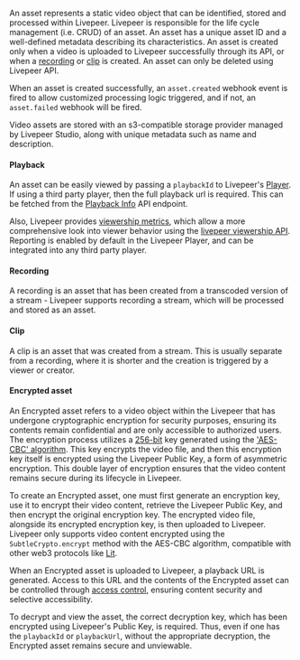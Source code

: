 An asset represents a static video object that can be identified, stored and
processed within Livepeer. Livepeer is responsible for the life cycle management
(i.e. CRUD) of an asset. An asset has a unique asset ID and a well-defined
metadata describing its characteristics. An asset is created only when a video
is uploaded to Livepeer successfully through its API, or when a
[recording](#recording) or [clip](#clip) is created. An asset can only be
deleted using Livepeer API.

When an asset is created successfully, an `asset.created` webhook event is fired
to allow customized processing logic triggered, and if not, an `asset.failed`
webhook will be fired.

<Info>
  Video assets are stored with an s3-compatible storage provider managed by
  Livepeer Studio, along with unique metadata such as name and description.
</Info>

#### Playback

An asset can be easily viewed by passing a `playbackId` to Livepeer's
[Player](/developers/core-concepts/player). If using a third party player, then
the full playback url is required. This can be fetched from the
[Playback Info](/api-reference/playback/get) API endpoint.

Also, Livepeer provides
[viewership metrics](/developers/guides/get-engagement-analytics-via-api), which
allow a more comprehensive look into viewer behavior using the
[livepeer viewership API](/api-reference/viewership/get-viewership-metrics).
Reporting is enabled by default in the Livepeer Player, and can be integrated
into any third party player.

#### Recording

A recording is an asset that has been created from a transcoded version of a
stream - Livepeer supports recording a stream, which will be processed and
stored as an asset.

#### Clip

A clip is an asset that was created from a stream. This is usually separate from
a recording, where it is shorter and the creation is triggered by a viewer or
creator.

#### Encrypted asset

An Encrypted asset refers to a video object within the Livepeer that has
undergone cryptographic encryption for security purposes, ensuring its contents
remain confidential and are only accessible to authorized users. The encryption
process utilizes a
[256-bit](https://www.techopedia.com/definition/29703/256-bit-encryption) key
generated using the
['AES-CBC' algorithm](https://www.educative.io/answers/what-is-cbc). This key
encrypts the video file, and then this encryption key itself is encrypted using
the Livepeer Public Key, a form of asymmetric encryption. This double layer of
encryption ensures that the video content remains secure during its lifecycle in
Livepeer.

To create an Encrypted asset, one must first generate an encryption key, use it
to encrypt their video content, retrieve the Livepeer Public Key, and then
encrypt the original encryption key. The encrypted video file, alongside its
encrypted encryption key, is then uploaded to Livepeer. Livepeer only supports
video content encrypted using the `SubtleCrypto.encrypt` method with the AES-CBC
algorithm, compatible with other web3 protocols like
[Lit](/developers/tutorials/token-gate-videos-with-lit).

When an Encrypted asset is uploaded to Livepeer, a playback URL is generated.
Access to this URL and the contents of the Encrypted asset can be controlled
through [access control](/developers/guides/overview#access-control), ensuring
content security and selective accessibility.

To decrypt and view the asset, the correct decryption key, which has been
encrypted using Livepeer's Public Key, is required. Thus, even if one has the
`playbackId` or `playbackUrl`, without the appropriate decryption, the Encrypted
asset remains secure and unviewable.

